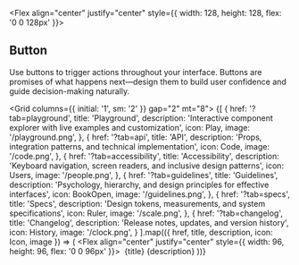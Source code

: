 
<Section size="1">

<Flex align="center" justify="center" style={{ width: 128, height: 128, flex: '0 0 128px' }}>
  <Image src="/button.png" alt="" width={128} height={128} fit="cover" />
</Flex>

# Button

Use buttons to trigger actions throughout your interface. Buttons are promises of what happens next—design them to build user confidence and guide decision-making naturally.


<Grid columns={{ initial: '1', sm: '2' }} gap="2" mt="8">
  {[
    {
      href: '?tab=playground',
      title: 'Playground',
      description: 'Interactive component explorer with live examples and customization',
      icon: Play,
      image: '/playground.png',
    },
    {
      href: '?tab=api',
      title: 'API',
      description: 'Props, integration patterns, and technical implementation',
      icon: Code,
      image: '/code.png',
    },
    {
      href: '?tab=accessibility',
      title: 'Accessibility',
      description: 'Keyboard navigation, screen readers, and inclusive design patterns',
      icon: Users,
      image: '/people.png',
    },
    {
      href: '?tab=guidelines',
      title: 'Guidelines',
      description: 'Psychology, hierarchy, and design principles for effective interfaces',
      icon: BookOpen,
      image: '/guidelines.png',
    },
    {
      href: '?tab=specs',
      title: 'Specs',
      description: 'Design tokens, measurements, and system specifications',
      icon: Ruler,
      image: '/scale.png',
    },
    {
      href: '?tab=changelog',
      title: 'Changelog',
      description: 'Release notes, updates, and version history',
      icon: History,
      image: '/clock.png',
    }
  ].map(({ href, title, description, icon: Icon, image }) => (
    <Card asChild key={href} size="2" variant="soft">
      <Link href={href}>
        <Flex direction="row" align="center" gap="4">
          <Flex align="center" justify="center" style={{ width: 96, height: 96, flex: '0 0 96px' }}>
            <Image src={image} alt="" width={96} height={96} fit="cover" />
          </Flex>
          <Flex direction="column" gap="2" p="2">
            <Flex align="center" gap="2">
              <Icon size={16} />
              <Heading size="3" weight="medium">{title}</Heading>
            </Flex>
            <Text size="2" color="gray">{description}</Text>
          </Flex>
        </Flex>
      </Link>
    </Card>
  ))}
</Grid>


</Section>



